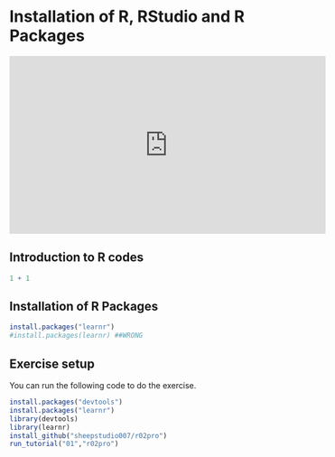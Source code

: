 
# Installation of R, RStudio and R Packages

<iframe width="560" height="315" src="https://www.youtube.com/embed/d7HYDH5uNWs"
frameborder="0" allow="accelerometer; autoplay; encrypted-media;
gyroscope; picture-in-picture" allowfullscreen>
</iframe>

## Introduction to R codes

```r
1 + 1
```


## Installation of R Packages

```r
install.packages("learnr")
#install.packages(learnr) ##WRONG
```


## Exercise setup

You can run the following code to do the exercise. 
```r
install.packages("devtools")
install.packages("learnr")
library(devtools)
library(learnr)
install_github("sheepstudio007/r02pro")
run_tutorial("01","r02pro")
```
